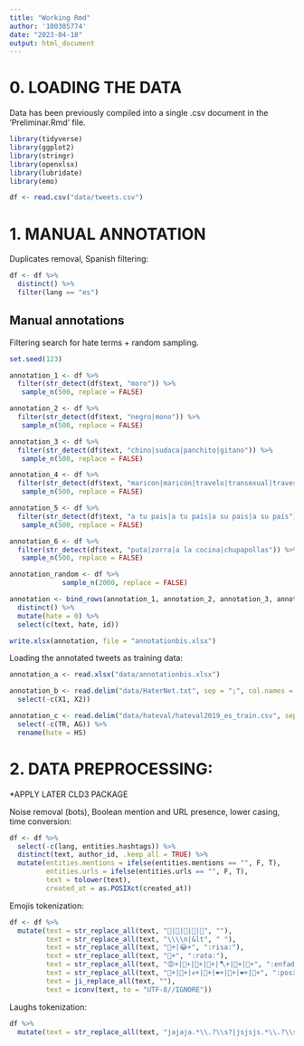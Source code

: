 ```yaml
---
title: "Working Rmd"
author: '100385774'
date: "2023-04-18"
output: html_document
---
```


# 0. LOADING THE DATA

Data has been previously compiled into a single .csv document in the 'Preliminar.Rmd' file. 

```r
library(tidyverse)
library(ggplot2)
library(stringr)
library(openxlsx)
library(lubridate)
library(emo)
```


```r
df <- read.csv("data/tweets.csv")
```

# 1. MANUAL ANNOTATION

Duplicates removal, Spanish filtering: 

```r
df <- df %>% 
  distinct() %>% 
  filter(lang == "es") 
```

## Manual annotations

Filtering search for hate terms + random sampling.   

```r
set.seed(123)

annotation_1 <- df %>% 
  filter(str_detect(df$text, "moro")) %>% 
   sample_n(500, replace = FALSE)

annotation_2 <- df %>% 
  filter(str_detect(df$text, "negro|mono")) %>% 
   sample_n(500, replace = FALSE)

annotation_3 <- df %>% 
  filter(str_detect(df$text, "chino|sudaca|panchito|gitano")) %>% 
   sample_n(500, replace = FALSE)

annotation_4 <- df %>% 
  filter(str_detect(df$text, "maricon|maricón|travelo|transexual|travesti")) %>% 
   sample_n(500, replace = FALSE)

annotation_5 <- df %>% 
  filter(str_detect(df$text, "a tu pais|a tu país|a su pais|a su país")) %>% 
   sample_n(500, replace = FALSE)

annotation_6 <- df %>% 
  filter(str_detect(df$text, "puta|zorra|a la cocina|chupapollas")) %>% 
   sample_n(500, replace = FALSE)

annotation_random <- df %>% 
             sample_n(2000, replace = FALSE)
```

```r

annotation <- bind_rows(annotation_1, annotation_2, annotation_3, annotation_4, annotation_5, annotation_6, annotation_random) %>% 
  distinct() %>% 
  mutate(hate = 0) %>% 
  select(c(text, hate, id))

write.xlsx(annotation, file = "annotationbis.xlsx")

```

Loading the annotated tweets as training data: 

```r

annotation_a <- read.xlsx("data/annotationbis.xlsx")

annotation_b <- read.delim("data/HaterNet.txt", sep = ";", col.names = c("id", "X1", "text", "X2", "hate")) %>% 
  select(-c(X1, X2))

annotation_c <- read.delim("data/hateval/hateval2019_es_train.csv", sep = ",") %>% 
  select(-c(TR, AG)) %>% 
  rename(hate = HS) 

```

# 2. DATA PREPROCESSING: 

*APPLY LATER CLD3 PACKAGE

Noise removal (bots), Boolean mention and URL presence, lower casing, time conversion: 

```r
df <- df %>% 
  select(-c(lang, entities.hashtags)) %>% 
  distinct(text, author_id, .keep_all = TRUE) %>% 
  mutate(entities.mentions = ifelse(entities.mentions == "", F, T),
         entities.urls = ifelse(entities.urls == "", F, T),
         text = tolower(text), 
         created_at = as.POSIXct(created_at))
```

Emojis tokenization: 

```r
df <- df %>% 
  mutate(text = str_replace_all(text, "🏻|🏼|🏽|🏾|🏿", ""),
         text = str_replace_all(text, "\\\\n|&lt", " "), 
         text = str_replace_all(text, "🤣+|😂+", ":risa:"),
         text = str_replace_all(text, "🐀+", ":rata:"),
         text = str_replace_all(text, "😡+|🔪+|🤬+|👊+|🪓+|🤮+|💩+", ":enfado:"),
         text = str_replace_all(text, "👏+|💪+|✊+|💪+|❤️+|🥰+|❤+|🤍+", ":positividad:"),
         text = ji_replace_all(text, ""),
         text = iconv(text, to = "UTF-8//IGNORE"))

```

Laughs tokenization: 

```r
df %>% 
  mutate(text = str_replace_all(text, "jajaja.*\\.?\\s?|jsjsjs.*\\.?\\s?|jajaj.*\\.?\\s?|jsjsj.*\\.?\\s?|j{1,}a{1,}s{1,}?j{1,}a{1,}s{1,}?.*\\.?\\s?", ":risa: "))
```


